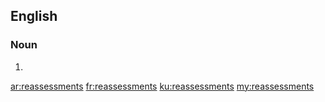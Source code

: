 ==English==

===Noun===
{{head|en}}

# {{plural of|reassessment}}

[[ar:reassessments]]
[[fr:reassessments]]
[[ku:reassessments]]
[[my:reassessments]]